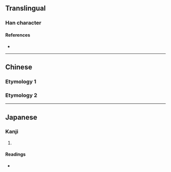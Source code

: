 {{also|牧}}
{{character info/new}}
==Translingual==

===Han character===
{{Han char|rn=66|rad=攴|as=03|sn=7|four=|canj=MJOK,XMJOK|ids=⿰干攵}}

====References====
* {{Han ref|kx=0468.180|dkj=13122|dj=0817.070|hdz=21449.040|uh=653C|ud=25916}}

----

==Chinese==

===Etymology 1===
{{zh-see|捍|a}}
===Etymology 2===
{{zh-see|敢|ss}}

----

==Japanese==

===Kanji===
{{ja-kanji|grade=|rs=攴03}}

# {{defn|lang=ja|sort=攴03}}

====Readings====
* {{ja-readings|on=[[かん]] (kan), [[がん]] (gan)|kun=[[もとめる]] (motomeru), [[える]] (eru), [[とめる]] (tomeru)}}